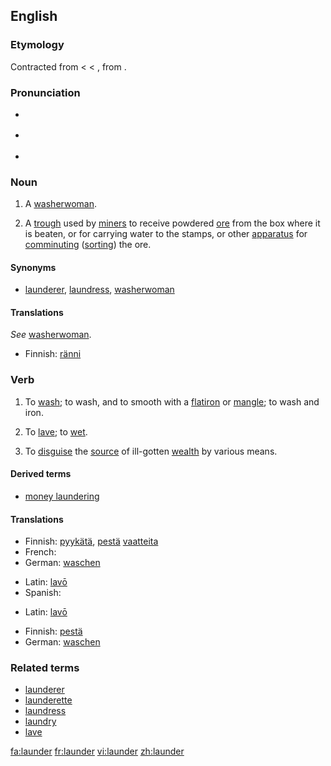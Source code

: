 {{was wotd|2007|October|5}}
{{wikipedia|dab=launder}}
==English==

===Etymology===
Contracted from {{OE.}} {{term|lavender}} < {{F.}} {{term|lavandière}} < {{LL.}} {{term|lavandena}}, from {{L.}} {{term|lavo|lavō|I wash}}.

===Pronunciation===
*{{a|RP}} {{IPA|/ˈlɔːndə/}}
*{{a|US}} {{IPA|/ˈlɑːndɚ/}}
*{{audio|en-us-launder.ogg|Audio (US)}}

===Noun===
{{en-noun}}

# {{obsolete}} A [[washerwoman]].
# {{mining}} A [[trough]] used by [[miner]]s to receive powdered [[ore]] from the box where it is beaten, or for carrying water to the stamps, or other [[apparatus]] for [[comminuting]] ([[sorting]]) the ore.

====Synonyms====
*{{i-c|washerwoman}} [[launderer]], [[laundress]], [[washerwoman]]

====Translations====
{{trans-top|washerwoman}}
''See'' [[washerwoman]].
{{trans-mid}}
{{trans-bottom}}

{{trans-top|trough used by miners}}
*Finnish: [[ränni]]
{{trans-mid}}
{{trans-bottom}}

===Verb===
{{en-verb}}

# {{italbrac|clothing}} To [[wash]]; to wash, and to smooth with a [[flatiron]] or [[mangle]]; to wash and iron.
# {{obsolete}} To [[lave]]; to [[wet]].
# {{italbrac|money}} To [[disguise]] the [[source]] of ill-gotten [[wealth]] by various means.

====Derived terms====
*[[money laundering]]

====Translations====
{{trans-top|to wash}}
*Finnish: [[pyykätä]], [[pestä]] [[vaate|vaatteita]]
*French: {{t|fr|blanchir}}
*German: [[waschen]]
{{trans-mid}}
*Latin: [[lavo#Latin|lavō]]
*Spanish: {{t|es|lavar}}
{{trans-bottom}}

{{trans-top|to wet}}
{{trans-mid}}
*Latin: [[lavo#Latin|lavō]]
{{trans-bottom}}

{{trans-top|to disguise the source of}}
*Finnish: [[pestä]]
*German: [[waschen]]
{{trans-mid}}
{{trans-bottom}}

===Related terms===
*[[launderer]]
*[[launderette]]
*[[laundress]]
*[[laundry]]
*[[lave]]

[[fa:launder]]
[[fr:launder]]
[[vi:launder]]
[[zh:launder]]